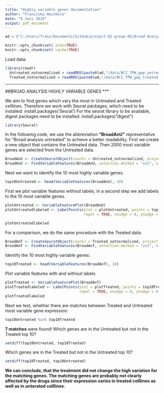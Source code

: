 ```yaml
---
title: "Highly variable genes documentation"
author: "Franziska Heinkele"
date: "9 Juni 2019"
output: pdf_document
---
```


```r
wd = ("C:/Users/franz/Documents/GitHub/project-02-group-05/Broad Analysis")
``` 

```r
knitr::opts_chunk$set( echo=TRUE)
knitr::opts_chunk$set( cache=TRUE)
```

Load data:
```r
library(readr)
  Untreated_notnormalized = readRDS(paste0(wd,"/data/NCI_TPW_gep_untreated.rds"))
  Treated_notnormalized = readRDS(paste0(wd,"/data/NCI_TPW_gep_treated.rds"))

```


***
##BROAD ANALYSIS HIGHLY VARIABLE GENES
***


We aim to find genes which vary the most in Untreated and Treated celllines.
Therefore we work with Seurat packages, which need to be installed: install.packages('Seurat')
For the seurat library to be available, digest packages need to be installed: install.packages("digest")

```r
library(Seurat)
```

In the following code, we use the abbreviation __"BroadAnU"__ representative for "Broad analysis untreated" to achieve a better readability.
First we create a new object that contains the Untreated data. Then 2000 most variable genes are selected from the Untreated data.

```r
BroadAnU <- CreateSeuratObject(counts = Untreated_notnormalized, project = "BroadAnU")
BroadAnU <- FindVariableFeatures(BroadAnU, selection.method = "vst", nfeatures= 2000)
```

Next we want to identify the 10 most highly variable genes.

```r
top10Untreated <- head(VariableFeatures(BroadAnU), 10)
```

First we plot variable features without labels, in a second step we add labels to the 10 most variable genes.

```r

plotUntreated <- VariableFeaturePlot(BroadAnU)
plotUntreatedlabeled <- LabelPoints(plot = plotUntreated, points = top10Untreated,
                                    repel = TRUE, xnudge = 0, ynudge = 0)

plotUntreatedlabeled
```

For a comparison, we do the same procedure with the Treated data:

```r
BroadAnT <- CreateSeuratObject(counts = Treated_notnormalized, project = "BroadAnT")
BroadAnT <- FindVariableFeatures(BroadAnT, selection.method = "vst", nfeatures= 2000)
```

Identify the 10 most highly variable genes:
```r
top10Treated <- head(VariableFeatures(BroadAnT), 10)
```

Plot variable features with and without labels
```r
plotTreated <- VariableFeaturePlot(BroadAnT)
plotTreatedlabeled <- LabelPoints(plot = plotTreated, points = top10Treated,
                                  repel = TRUE, xnudge = 0, ynudge = 0)
plotTreatedlabeled
```

Next we test, whether there are matches between Treated and Untreated most variable gene expression:

```r
top10Untreated %in% top10Treated
```

__7 matches__ were found! 
Which genes are in the Untreated but not in the Treated top 10?

```r
setdiff(top10Untreated, top10Treated)
```

Which genes are in the Treated but not in the Untreated top 10?

```r
setdiff(top10Treated, top10Untreated)
```


__We can conclude, that the treatment did not change the high variation for the matching genes. The matching genes are probably not clearly affected by the drugs since their expression varies in treated celllines as well as in unterated celllines.__
